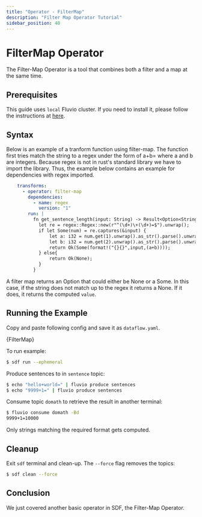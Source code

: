 ```yaml
---
title: "Operator - FilterMap"
description: "Filter Map Operator Tutorial"
sidebar_position: 40
---
```


# FilterMap Operator

The Filter-Map Operator is a tool that combines both a filter and a map at the same time. 

## Prerequisites

This guide uses `local` Fluvio cluster. If you need to install it, please follow the instructions at [here][installation].

## Syntax

Below is an example of a tranform function using filter-map. The function first tries match the string to a regex under the form of a+b= where a and b are integers. Because regex is not in rust's standard library we have to import the library. Thus, the example below contains an example for dependencies with regex imported.

```YAML
    transforms:
      - operator: filter-map 
        dependencies:
          - name: regex
            version: "1"
        run: |
          fn get_sentence_length(input: String) -> Result<Option<String> > {
            let re = regex::Regex::new(r"^(\d+)\+(\d+)=$").unwrap();
            if let Some(num) = re.captures(&input) {
                let a: i32 = num.get(1).unwrap().as_str().parse().unwrap();
                let b: i32 = num.get(2).unwrap().as_str().parse().unwrap();
                return Ok(Some(format!("{}{}",input,(a+b))));
            } else{
                return Ok(None);
            }
          }
```

A filter map returns an Option that could either be None or a Some. In this case, if the string does not match up to the regex it returns a None. If it does, it returns the computed `value`.

## Running the Example

Copy and paste following config and save it as `dataflow.yaml`.


<CodeBlock language="yaml">{FilterMap}</CodeBlock>

To run example:
```bash copy="cmd"
$ sdf run --ephemeral
```

Produce sentences to in `sentence` topic:

```bash copy="cmd"
$ echo "hello+world=" | fluvio produce sentences
$ echo "9999+1=" | fluvio produce sentences
```

Consume topic `domath` to retrieve the result in another terminal:

```bash copy="cmd"
$ fluvio consume domath -Bd
9999+1=10000
```
Only strings matching the required format gets computed.

## Cleanup

Exit `sdf` terminal and clean-up. The `--force` flag removes the topics:

```bash copy="cmd"
$ sdf clean --force
```


## Conclusion

We just covered another basic operator in SDF, the Filter-Map Operator. 


[installation]: /docs/fluvio/quickstart#install-fluvio
